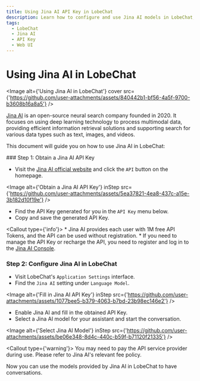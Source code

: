 ```yaml
---
title: Using Jina AI API Key in LobeChat
description: Learn how to configure and use Jina AI models in LobeChat, obtain an API key, and start conversations.
tags:
  - LobeChat
  - Jina AI
  - API Key
  - Web UI
---
```


# Using Jina AI in LobeChat

<Image alt={'Using Jina AI in LobeChat'} cover src={'https://github.com/user-attachments/assets/840442b1-bf56-4a5f-9700-b3608b16a8a5'} />

[Jina AI](https://jina.ai/) is an open-source neural search company founded in 2020. It focuses on using deep learning technology to process multimodal data, providing efficient information retrieval solutions and supporting search for various data types such as text, images, and videos.

This document will guide you on how to use Jina AI in LobeChat:

<Steps>
  ### Step 1: Obtain a Jina AI API Key

  - Visit the [Jina AI official website](https://jina.ai/) and click the `API` button on the homepage.

  <Image alt={'Obtain a Jina AI API Key'} inStep src={'https://github.com/user-attachments/assets/5ea37821-4ea8-437c-a15e-3b182d10f19e'} />

  - Find the API Key generated for you in the `API Key` menu below.
  - Copy and save the generated API Key.

  <Callout type={'info'}>
    * Jina AI provides each user with 1M free API Tokens, and the API can be used without
      registration. \* If you need to manage the API Key or recharge the API, you need to register and
      log in to the [Jina AI Console](https://jina.ai/api-dashboard/).
  </Callout>

  ### Step 2: Configure Jina AI in LobeChat

  - Visit LobeChat's `Application Settings` interface.
  - Find the `Jina AI` setting under `Language Model`.

  <Image alt={'Fill in Jina AI API Key'} inStep src={'https://github.com/user-attachments/assets/1077bee5-b379-4063-b7bd-23b98ec146e2'} />

  - Enable Jina AI and fill in the obtained API Key.
  - Select a Jina AI model for your assistant and start the conversation.

  <Image alt={'Select Jina AI Model'} inStep src={'https://github.com/user-attachments/assets/be06e348-8d4c-440c-b59f-b71120f21335'} />

  <Callout type={'warning'}>
    You may need to pay the API service provider during use. Please refer to Jina AI's relevant fee policy.
  </Callout>
</Steps>

Now you can use the models provided by Jina AI in LobeChat to have conversations.
